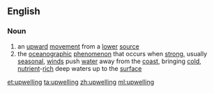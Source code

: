 ==English==
===Noun===
{{wikipedia}}
{{en-noun}}

# an [[upward]] [[movement]] from a [[lower]] [[source]]
# the [[oceanographic]] [[phenomenon]] that occurs when [[strong]], usually [[seasonal]], [[wind]]s push [[water]] away from the [[coast]], bringing [[cold]], [[nutrient]]-[[rich]] deep waters up to the [[surface]]

[[et:upwelling]]
[[ta:upwelling]]
[[zh:upwelling]]
[[ml:upwelling]]